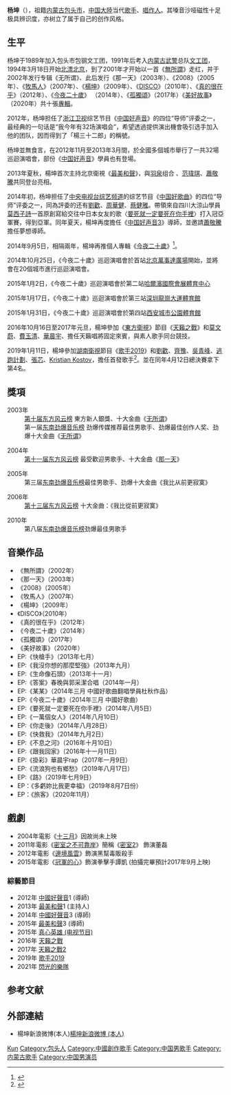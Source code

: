 {{藝人
|姓名 = 杨坤
|類型 = 男歌手
|昵称 = 坤儿、坤哥、阿坤
|國籍 = {{PRC}}
|籍貫 = 內蒙古包頭
|出生日期 = {{birth date and age|1972|12|18}}
|出生地點 = {{CHN}}[[内蒙古自治区|内蒙古自治区]][[包头市|包头市]]
|配偶 = 
|兒女 =
|代表作 = 《无所谓》、《那一天》、《穷浪漫》、《舍不得》、《空城》
|唱片公司 = [堃譜文化]
|imdb = 4680419
}}

'''杨坤'''（{{bd|1972年|12月18日|||杨坤}}），祖籍[[内蒙古|内蒙古]][[包头市|包头市]]，[[中国大陸|中国大陸]]当代[[歌手|歌手]]、[[唱作人|唱作人]]。其嗓音沙哑磁性十足极具辨识度，亦树立了属于自己的创作风格。

== 生平 ==
杨坤于1989年加入包头市包钢文工团，1991年后考入[[内蒙古|内蒙古]][[武警|武警]]总队[[文工团|文工团]]，1994年3月18日开始[[北漂|北漂]][[北京|北京]]，到了2001年才开始以一首《[[無所謂|無所謂]]》走红，并于2002年发行专辑《无所谓》、此后发行《那一天》（2003年）、《2008》（2005年）、《[[牧馬人|牧馬人]]》（2007年）、《[[楊坤|楊坤]]》（2009年）、《[[DISCO|DISCO]]》（2010年）、《[[真的很在乎|真的很在乎]]》（2012年）、《[[今夜二十歲|今夜二十歲]]》 （2014年）、《[[孤獨頌|孤獨頌]]》（2017年）《[[美好故事|美好故事]]》（2020年）共十張[[專輯|專輯]]。

2012年，杨坤担任了[[浙江卫视|浙江卫视]]综艺节目《[[中国好声音|中国好声音]]》的四位“导师”评委之一，最经典的一句话是“我今年有32场演唱会”，希望透過提供演出機會吸引选手加入他的团队，因而得到了「楊三十二郎」的稱號。

杨坤並無食言，在2012年11月至2013年3月間，於全國多個城市舉行了一共32場巡迴演唱會，部份《[[中国好声音|中国好声音]]》學員也有登場。

2013年夏秋，楊坤首次主持北京衛視《[[最美和聲|最美和聲]]》，與[[羽泉|羽泉]]组合 、[[范瑋琪|范瑋琪]]、[[蕭敬騰|蕭敬騰]]共同登台亮相。

2014年初，杨坤担任了[[中央电视台综艺频道|中央电视台综艺频道]]的综艺节目《[[中国好歌曲|中国好歌曲]]》的四位“导师”评委之一，同為評委的还有[[劉歡|劉歡]]、[[周華健|周華健]]、[[蔡健雅|蔡健雅]]。帶領來自四川大涼山學員[[莫西子詩|莫西子詩]]一首原創寫給交往中日本女友的歌〈[[要死就一定要死在你手裡|要死就一定要死在你手裡]]〉打入冠亞軍賽，得到亞軍。同年夏天，楊坤再度擔任《[[中国好声音3|中国好声音3]]》導師，並邀請[[蕭敬騰|蕭敬騰]]擔任夢想導師。

2014年9月5日，相隔兩年，楊坤再推個人專輯《[[今夜二十歲|今夜二十歲]]》<ref>{{cite news |editor=kkliao |title=杨坤发新碟挑战“玻璃心” 巡演北京站即将启航 |url=https://ent.qq.com/a/20140905/011771.htm |accessdate=2020-04-17 |work=腾讯娱乐 |publisher=腾讯 |date=2014-09-05 |archive-date=2020-05-29 |archive-url=https://web.archive.org/web/20200529065824/https://ent.qq.com/a/20140905/011771.htm |dead-url=no }}</ref>。

2014年10月25日，《今夜二十歲》巡迴演唱會於首站[[北京|北京]][[萬事達廣場|萬事達廣場]]開始，並將會在20個城市進行巡迴演唱會。

2015年1月2日，《今夜二十歲》巡迴演唱會於第二站[[哈爾濱國際會展體育中心|哈爾濱國際會展體育中心]]

2015年1月17日，《今夜二十歲》巡迴演唱會於第三站[[深圳龍崗大運體育館|深圳龍崗大運體育館]]

2015年1月31日，《今夜二十歲》巡迴演唱會於第四站[[西安城市公園體育館|西安城市公園體育館]]

2016年10月16日至2017年元旦，楊坤參加《[[東方衛視|東方衛視]]》節目《[[天籟之戰|天籟之戰]]》和[[莫文蔚|莫文蔚]]、[[費玉清|費玉清]]、[[華晨宇|華晨宇]]、擔任天籟唱將固定來賓，與素人歌手同台競技。

2019年1月11日，楊坤參加[[湖南衛視|湖南衛視]]節目《[[歌手2019|歌手2019]]》和[[劉歡|劉歡]]、[[齊豫|齊豫]]、[[吳青峰|吳青峰]]、[[逃跑計劃|逃跑計劃]]、[[張芯|張芯]]、[[Kristian_Kostov|Kristian Kostov]]，擔任首發歌手<ref>{{cite news |editor=sally |title=《歌手》2019杨坤首秀爆发中生代实力 选曲《我比从前更寂寞》致敬过往 |url=http://zixun.hunantv.com/hntv/20190108/0937107823.html |accessdate=2020-04-17 |work=金鹰网 |date=2019-01-08 |archive-url=https://web.archive.org/web/20190117235734/http://zixun.hunantv.com/hntv/20190108/0937107823.html |archive-date=2019-01-17 |dead-url=no }}</ref>。並在同年4月12日總決賽拿下第4名。

== 獎項 ==

;2003年 
:[[第十届东方风云榜|第十届东方风云榜]] 東方新人銀獎、十大金曲《[[无所谓|无所谓]]》
:第一届[[东南劲爆音乐榜|东南劲爆音乐榜]] 劲爆传媒推荐最佳男歌手、劲爆最佳创作人奖、劲爆十大金曲《[[无所谓|无所谓]]》

;2004年
:[[第十一届东方风云榜|第十一届东方风云榜]] 最受歡迎男歌手、十大金曲《[[那一天|那一天]]》

;2005年
:第三届[[东南劲爆音乐榜|东南劲爆音乐榜]]最佳男歌手、劲爆十大金曲《我比从前更寂寞》

;2006年
:[[第十三届东方风云榜|第十三届东方风云榜]] 十大金曲：《我比從前更寂寞》

;2010年
:第八届[[东南劲爆音乐榜|东南劲爆音乐榜]]劲爆最佳男歌手

==音樂作品==
*《無所謂》（2002年）
*《那一天》（2003年）
*《2008》（2005年）
*《牧馬人》（2007年）
*《楊坤》（2009年）
*《DISCO》（2010年）
*《真的很在乎》（2012年）
*《今夜二十歲》（2014年）
*《孤獨頌》（2017年）
*《美好故事》（2020年）
*EP:《快槍手》（2013年七月）
*EP:《我沒你想的那麼堅強》（2013年九月）
*EP:《生命像石頭》（2013年十一月）
*EP:《答案》春晚與郭采潔合唱（2014年一月）
*EP:《某某》（2014年三月 中國好歌曲翻唱學員杜秋作品）
*EP:《今夜二十歲》（2014年三月 中國好歌曲）
*EP:《要死就一定要死在你手裡》（2014年八月5日）
*EP:《一萬個女人》（2014年八月10日）
*EP:《你走後》（2014年八月28日）
*EP:《快救我》（2014年九月2日）
*EP:《不息之河》（2016年十月10日）
*EP:《跟我回家》（2016年十一月11日）
*EP:《掛彩》華晨宇rap（2017年一月9日）
*EP:《流浪狗也有鄉愁》（2019年八月17日）
*EP:《路》（2019年七月9日）
*EP：《多虧妳比我更幸福》（2019年8月7日份）
*EP：《旅客》（2020年11月）

== 戲劇 ==
*2004年電影《[[十三月|十三月]]》因故尚未上映
*2011年電影《[[密室之不可靠岸|密室之不可靠岸]]》簡稱《[[密室2|密室2]]》 飾演董磊
*2012年電影《[[邊境風雲|邊境風雲]]》飾演黑幫毒販殺手
*2015年電影《[[冠軍的心|冠軍的心]]》飾演拳擊手譚凱 (拍攝完畢預計2017年9月上映)

===綜藝節目===
*2012年 [[中國好聲音|中國好聲音]]1 (導師)
*2013年 [[最美和聲|最美和聲]]1 (主持人)
*2014年 [[中國好聲音|中國好聲音]]3 (導師)
*2015年 [[最美和聲|最美和聲]]3 (導師)
*2015年 [[真心英雄_(电视节目)|真心英雄 (电视节目)]]
*2016年 [[天籟之戰|天籟之戰]]
*2017年 [[天籟之戰2|天籟之戰2]]
*2019年 [[歌手2019|歌手2019]]
*2021年 [[閃光的樂隊|閃光的樂隊]]

== 参考文献 ==
{{reflist}}

== 外部連結 ==
* 楊坤新浪微博(本人)[http://www.weibo.com/p/1004061276314124/home?from=page_100406&mod=TAB#place 楊坤新浪微博 (本人)] {{Wayback|url=http://www.weibo.com/p/1004061276314124/home?from=page_100406&mod=TAB#place |date=20170719221551 }}

{{东方风云榜最受欢迎男歌手}}
{{中国好声音}}
{{我是歌手|onlycontestants=yes}}

{{Authority control}}
{{DEFAULTSORT:Yang杨}}
[[Category:杨姓|Kun]]
[[Category:包头人|Category:包头人]]
[[Category:中國創作歌手|Category:中國創作歌手]]
[[Category:中国男歌手|Category:中国男歌手]]
[[Category:内蒙古歌手|Category:内蒙古歌手]]
[[Category:中国男演员|Category:中国男演员]]